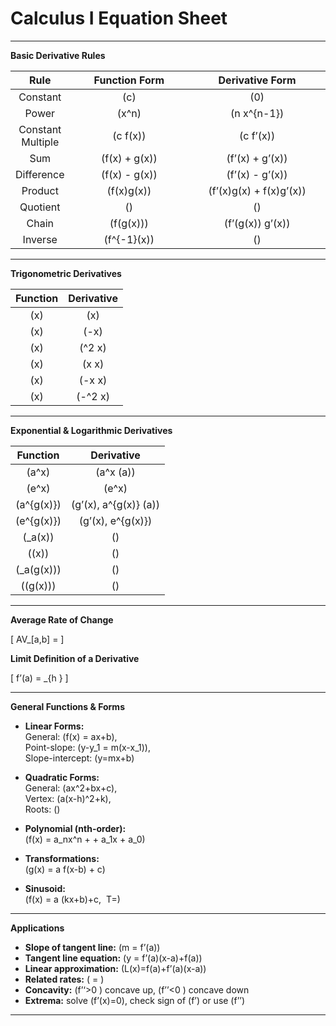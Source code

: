 # Calculus I Equation Sheet {-}

---

**Basic Derivative Rules**

| Rule | Function Form | Derivative Form |
|:----:|:-----------------:|:--------------------:|
| Constant | \(c\) | \(0\) |
| Power | \(x^n\) | \(n x^{n-1}\) |
| Constant Multiple | \(c \cdot f(x)\) | \(c \cdot f'(x)\) |
| Sum | \(f(x) + g(x)\) | \(f'(x) + g'(x)\) |
| Difference | \(f(x) - g(x)\) | \(f'(x) - g'(x)\) |
| Product | \(f(x)g(x)\) | \(f'(x)g(x) + f(x)g'(x)\) |
| Quotient | \(\dfrac{f(x)}{g(x)}\) | \(\dfrac{f'(x)g(x) - f(x)g'(x)}{g(x)^2}\) |
| Chain | \(f(g(x))\) | \(f'(g(x)) \cdot g'(x)\) |
| Inverse | \(f^{-1}(x)\) | \(\dfrac{1}{f'(f^{-1}(x))}\) |

---

**Trigonometric Derivatives**

| Function | Derivative |
|:--------:|:----------:|
| \(\sin x\) | \(\cos x\) |
| \(\cos x\) | \(-\sin x\) |
| \(\tan x\) | \(\sec^2 x\) |
| \(\sec x\) | \(\sec x \tan x\) |
| \(\csc x\) | \(-\csc x \cot x\) |
| \(\cot x\) | \(-\csc^2 x\) |

---


**Exponential & Logarithmic Derivatives**

| Function | Derivative |
|:--------:|:----------:|
| \(a^x\) | \(a^x \ln(a)\) |
| \(e^x\) | \(e^x\) |
| \(a^{g(x)}\) | \(g'(x)\, a^{g(x)} \ln(a)\) |
| \(e^{g(x)}\) | \(g'(x)\, e^{g(x)}\) |
| \(\log_a(x)\) | \(\dfrac{1}{x \ln(a)}\) |
| \(\ln(x)\) | \(\dfrac{1}{x}\) |
| \(\log_a(g(x))\) | \(\dfrac{g'(x)}{g(x)\ln(a)}\) |
| \(\ln(g(x))\) | \(\dfrac{g'(x)}{g(x)}\) |

---

**Average Rate of Change**

  \[
  AV_[a,b] = \frac{f(b) - f(a)}{b-a}
  \]


**Limit Definition of a Derivative**

  \[
  f'(a) = \lim_{h \to 0} \frac{f(a+h) - f(a)}{h}
  \]

---

**General Functions & Forms**

- **Linear Forms:**  
  General: \(f(x) = ax+b\),  
  Point-slope: \(y-y_1 = m(x-x_1)\),  
  Slope-intercept: \(y=mx+b\)

- **Quadratic Forms:**  
  General: \(ax^2+bx+c\),  
  Vertex: \(a(x-h)^2+k\),  
  Roots: \(\dfrac{-b \pm \sqrt{b^2-4ac}}{2a}\)

- **Polynomial (nth-order):**  
  \(f(x) = a_nx^n + \dots + a_1x + a_0\)

- **Transformations:**  
  \(g(x) = a f(x-b) + c\)

- **Sinusoid:**  
  \(f(x) = a \sin(kx+b)+c,\ \ T=\dfrac{2\pi}{k}\)

---

**Applications**

- **Slope of tangent line:** \(m = f'(a)\)  
- **Tangent line equation:** \(y = f'(a)(x-a)+f(a)\)  
- **Linear approximation:** \(L(x)=f(a)+f'(a)(x-a)\)  
- **Related rates:** \(\dfrac{dy}{dt} = \dfrac{dy}{dx}\cdot\dfrac{dx}{dt}\)  
- **Concavity:** \(f''>0 \Rightarrow\) concave up, \(f''<0 \Rightarrow\) concave down  
- **Extrema:** solve \(f'(x)=0\), check sign of \(f'\) or use \(f''\)  

---

